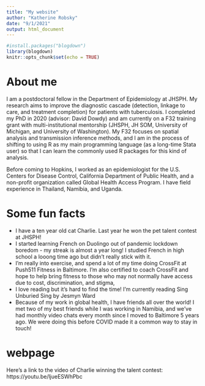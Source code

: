 ```yaml
---
title: "My website"
author: "Katherine Robsky"
date: "9/1/2021"
output: html_document
---
```


```r

#install.packages("blogdown")
library(blogdown)
knitr::opts_chunk$set(echo = TRUE)
```

# About me
I am a postdoctoral fellow in the Department of Epidemiology at JHSPH. My research aims to improve the diagnostic cascade (detection, linkage to care, and treatment completion) for patients with tuberculosis. I completed my PhD in 2020 (advisor: David Dowdy) and am currently on a F32 training grant with multi-institutional mentorship (JHSPH, JH SOM, University of Michigan, and University of Washington). My F32 focuses on spatial analysis and transmission inference methods, and I am in the process of shifting to using R as my main programming language (as a long-time Stata user) so that I can learn the commonly used R packages for this kind of analysis.

Before coming to Hopkins, I worked as an epidemiologist for the U.S. Centers for Disease Control, California Department of Public Health, and a non-profit organization called Global Health Access Program. I have field experience in Thailand, Namibia, and Uganda.

# Some fun facts
- I have a ten year old cat Charlie. Last year he won the pet talent contest at JHSPH!
- I started learning French on Duolingo out of pandemic lockdown boredom - my streak is almost a year long! I studied French in high school a looong time ago but didn't really stick with it.
- I'm really into exercise, and spend a lot of my time doing CrossFit at Push511 Fitness in Baltimore. I'm also certified to coach CrossFit and hope to help bring fitness to those who may not normally have access due to cost, discrimination, and stigma,
- I love reading but it's hard to find the time! I'm currently reading Sing Unburied Sing by Jesmyn Ward
- Because of my work in global health, I have friends all over the world! I met two of my best friends while I was working in Namibia, and we've had monthly video chats every month since I moved to Baltimore 5 years ago. We were doing this before COVID made it a common way to stay in touch! 

# webpage
Here's a link to the video of Charlie winning the talent contest: https://youtu.be/ljueESWhPbc
